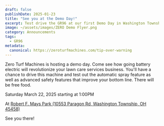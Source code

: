 ```yaml
---
draft: false
publishDate: 2025-01-23
title: "See you at the Demo Day!"
excerpt: Test drive the GR96 at our first Demo Day in Washington Township, Ohio.
image: ~/assets/images/ZERO Demo Flyer.png
category: Announcements
tags:
  - GR96
metadata:
  canonical: https://zeroturfmachines.com/tip-over-warning
---
```


Zero Turf Machines is hosting a demo day. Come see how going battery electric will revolutionize your lawn care services business. You'll have a chance to drive this machine and test out the automatic spray feature as well as advanced safety features that improve your bottom line. There will be free food.

Saturday March 22, 2025 starting at 1:00PM

At [Robert F. Mays Park (10553 Paragon Rd, Washington Township, OH 45458)](https://maps.app.goo.gl/LYwARLo8QbaF9Qsc6)

See you there!